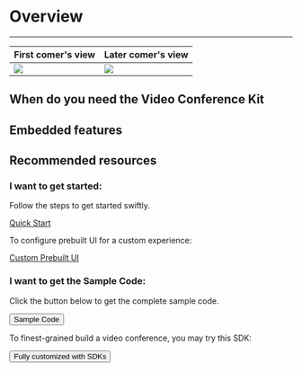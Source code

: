 
# Overview

- - -

<OverViewBasic/>

|First comer's view| Later comer's view|
|---|---|
|<Frame width="200" height="auto" ><img src="https://storage.zego.im/sdk-doc/Pics/ZegoUIKit/conference/user1.gif" /></Frame>|<Frame width="210" height="auto" ><img src="https://storage.zego.im/sdk-doc/Pics/ZegoUIKit/conference/user2.gif" /></Frame>|




## When do you need the Video Conference Kit

<WhenToUse/>


## Embedded features

<EmbededFratures/>

## Recommended resources

### I want to get started:

Follow the steps to get started swiftly.

[Quick Start](./02-quick-start.mdx)

To configure prebuilt UI for a custom experience:

[Custom Prebuilt UI](./customize-prebuilt-features/01-overview.mdx)

### I want to get the Sample Code:

Click the button below to get the complete sample code.

<Button primary-color="NavyBlue" target="_blank" href="https://github.com/ZEGOCLOUD/zego_uikit_prebuilt_video_conference_example_flutter">Sample Code</Button>


To finest-grained build a video conference, you may try this SDK:

<Button primary-color="NavyBlue" target="_blank" href="https://docs.zegocloud.com/article/5542">Fully customized with SDKs</Button>

